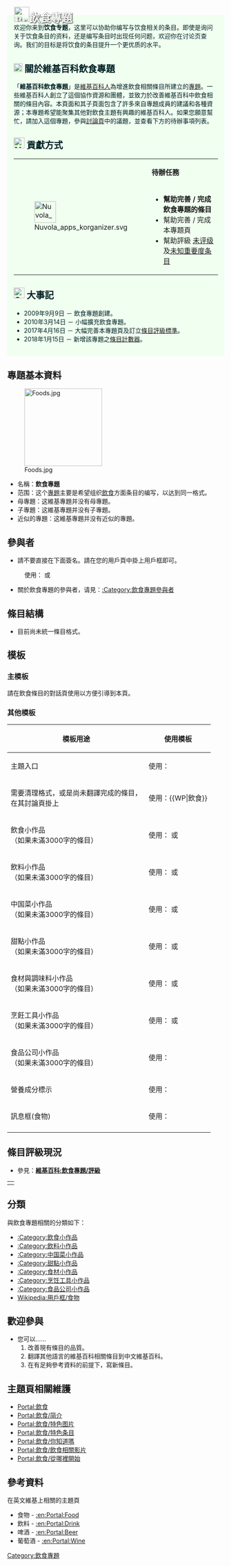 {{维基专题状态
|1=inactive
}}
<!--__NOTOC__ -->
<div style="font-family:微軟正黑體, 微软雅黑; -moz-border-radius: 6px; -webkit-border-radius: 6px; border-radius: 6px; color:#FAFAD2; height:50px; {{gradient|#008080|#F0FFF0|vertical}}">
<div style="margin-top:10px; margin-left:10px;font-size:25px;color:white;font-weight: bold; text-shadow: #000 1px 1px 3px;padding:6px;">[[File:Bread_and_wine.svg|35px]]飲食專題</div></div>
<div style="display: block;border: 1px solid #F0FFF0;vertical-align: top;background: #F0FFF0;color: #002124;margin-bottom: 10px;padding: 1em;margin-top: 0em;{{border-radius|0px 0px 6px 6px}};padding-top: .3em;border-top:none;">
欢迎你来到'''饮食专题'''，这里可以协助你编写与饮食相关的条目。即使是询问关于饮食条目的资料，还是编写条目时出现任何问题，欢迎你在讨论页查询。我们的目标是将饮食的条目提升一个更优质的水平。{{Wikipedia:飲食專題/條目計數}}
== [[Image:Gtk-dialog-info.svg|20px]] 關於維基百科飲食專題 ==
「'''維基百科飲食專題'''」是[[WP:維基百科人|維基百科人]]為增進飲食相關條目所建立的[[WP:專題|專題]]。一些維基百科人創立了這個協作資源和團體，並致力於改善維基百科中飲食相關的條目內容。本頁面和其子頁面包含了許多來自專題成員的建議和各種資源；本專題希望能聚集其他對飲食主題有興趣的維基百科人。如果您願意幫忙，請加入這個專題，參與[[Wikipedia_talk:飲食專題|討論頁]]中的議題，並查看下方的待辦事項列表。
{{飲食}}
== [[Image:Nuvola_apps_kword.png|25px]] 貢獻方式 ==
{| style="background: none;"
|rowspan="2"| [[File:Nuvola_apps_korganizer.svg|50px]]
|style="font-size:16px;"| '''待辦任務'''
|-
| 
* '''幫助完善 / 完成飲食專題的條目'''
* 幫助完善 / 完成本專題頁
* 幫助評級 [[:Category:未评级饮食条目|未评级]]及[[:Category:未知重要度饮食条目|未知重要度条目]]
|}

== [[File:Stock_alarm.svg|25px]] 大事記 ==
* 2009年9月9日 － 飲食專題創建。
* 2010年3月14日 － 小幅擴充飲食專題。
* 2017年4月16日 － 大幅完善本專題頁及訂立[[維基百科:飲食專題/評級|條目評級標準]]。
* 2018年1月15日 － 新增該專題之[[Wikipedia:飲食專題/條目計數|條目計數器]]。
</div>

== 專題基本資料 ==
[[File:Foods.jpg|180px]]
*名稱：'''飲食專題'''
*范围：这个[[Wikipedia:專題|專題]]主要是希望组织[[飲食|飲食]]方面条目的编写，以达到同一格式。
*母專題：这維基專題并没有母專題。
*子專題：这維基專題并没有子專題。
*近似的專題：这維基專題并没有近似的專題。

== 參與者 ==
*請不要直接在下面簽名。請在您的用戶頁中掛上用戶框即可。
:使用：{{T1|User_WP_Food_and_drink}} 或 {{T1|User 飲食專題}}

*關於飲食專題的參與者，请見：[[:Category:飲食專題參與者|:Category:飲食專題參與者]]

== 條目結構 ==
*目前尚未統一條目格式。

== 模板 ==
=== 主模板 ===
請在飲食條目的對話頁使用{{T1|飲食專題}}以方便引導到本頁。
{{飲食專題|category=no}}
=== 其他模板 ===
{| class="wikitable" width="100%"
|-
!模板用途
!使用模板
|-
|主題入口
|使用：{{T1|飲食}}
|-
|需要清理格式，或是尚未翻譯完成的條目，<br/>在其討論頁掛上
|使用：<nowiki>{{WP|飲食}}</nowiki>
|-
|飲食小作品<br/>（如果未滿3000字的條目）
|使用：{{T1|Food-stub}} 或 {{T1|飲食小作品}}
|-
|飲料小作品<br/>（如果未滿3000字的條目）
|使用：{{T1|Drink-stub}} 或 {{T1|飲料小作品}}
|-
|中国菜小作品<br/>（如果未滿3000字的條目）
|使用：{{T1|Chinese food-stub}} 或 {{T1|中国菜小作品}}
|-
|甜點小作品<br/>（如果未滿3000字的條目）
|使用：{{T1|Dessert-stub}} 或 {{T1|甜點小作品}}
|-
|食材與調味料小作品<br/>（如果未滿3000字的條目）
|使用：{{T1|Ingredients-stub}} 或 {{T1|食材小作品}}
|-
|烹飪工具小作品<br/>（如果未滿3000字的條目）
|使用：{{T1|Cooking-tool-stub}} 或 {{T1|炊具小作品}}
|-
|食品公司小作品<br/>（如果未滿3000字的條目）
|使用：{{T1|Food-company-stub}}
|-
|營養成分標示
|使用：{{T1|营养值}}
|-
|訊息框(食物)
|使用：{{T1|Infobox food}}
|-
|}

== 條目評級現況 ==
*參見：'''[[維基百科:飲食專題/評級|維基百科:飲食專題/評級]]'''
{| width="100%" style="border: 1px solid #FFFFF0;background-color:#FFFFF0;{{border-radius|16px 16px 16px 16px}}" 
|{{Articles by Quality| topic=饮食|project=饮食|format=TOC}}
{{Articles by Importance| topic=饮食|project=饮食|format=TOC}}
|}

== 分類 ==
{{TOCright}}
與飲食專題相關的分類如下：
*[[:Category:飲食小作品|:Category:飲食小作品]]
*[[:Category:飲料小作品|:Category:飲料小作品]]
*[[:Category:中国菜小作品|:Category:中国菜小作品]]
*[[:Category:甜點小作品|:Category:甜點小作品]]
*[[:Category:食材小作品|:Category:食材小作品]]
*[[:Category:烹饪工具小作品|:Category:烹饪工具小作品]] 
*[[:Category:食品公司小作品|:Category:食品公司小作品]]
*[[Wikipedia:用戶框/食物|Wikipedia:用戶框/食物]]

== 歡迎參與 ==
*您可以……
*#改善現有條目的品質。
*#翻譯其他語言的維基百科相關條目到中文維基百科。
*#在有足夠參考資料的前提下，寫新條目。

== 主題頁相關維護 ==
*[[Portal:飲食|Portal:飲食]]
*[[Portal:飲食/简介|Portal:飲食/简介]]
*[[Portal:飲食/特色图片|Portal:飲食/特色图片]]
*[[Portal:飲食/特色条目|Portal:飲食/特色条目]]
*[[Portal:飲食/你知道嗎|Portal:飲食/你知道嗎]]
*[[Portal:飲食/飲食相關影片|Portal:飲食/飲食相關影片]]
*[[Portal:飲食/從哪裡開始|Portal:飲食/從哪裡開始]]

== 參考資料 ==
;在英文維基上相關的主題頁
*食物 - [[:en:Portal:Food|:en:Portal:Food]]
*飲料 - [[:en:Portal:Drink|:en:Portal:Drink]]
*啤酒 - [[:en:Portal:Beer|:en:Portal:Beer]]
*葡萄酒 - [[:en:Portal:Wine|:en:Portal:Wine]]

{{WikiProject Footer}}
[[Category:飲食專題|Category:飲食專題]]